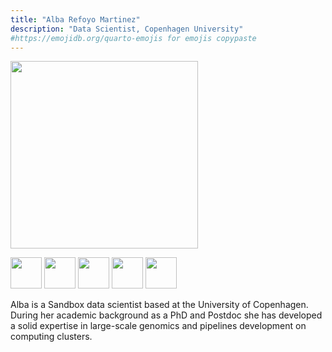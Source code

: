 ```yaml
---
title: "Alba Refoyo Martinez"
description: "Data Scientist, Copenhagen University"
#https://emojidb.org/quarto-emojis for emojis copypaste
---
```


![](alba.jpg){width=300}

[![](LinkedIN.png){width=50}](https://dk.linkedin.com/in/albarefoyo)   [![](Github_black.png){width=50}](https://github.com/albarema)   [![](Outlook.png){width=50}](alba.martinez@sund.ku.dk?subject=Test)   [![](mapPin.png){width=50}](https:heads.ku.dk) [![](www.png){width=50}](https://albarema.github.io) 


Alba is a Sandbox data scientist based at the University of Copenhagen. During her academic background as a PhD and Postdoc she has developed a solid expertise in large-scale genomics and pipelines development on computing clusters.

